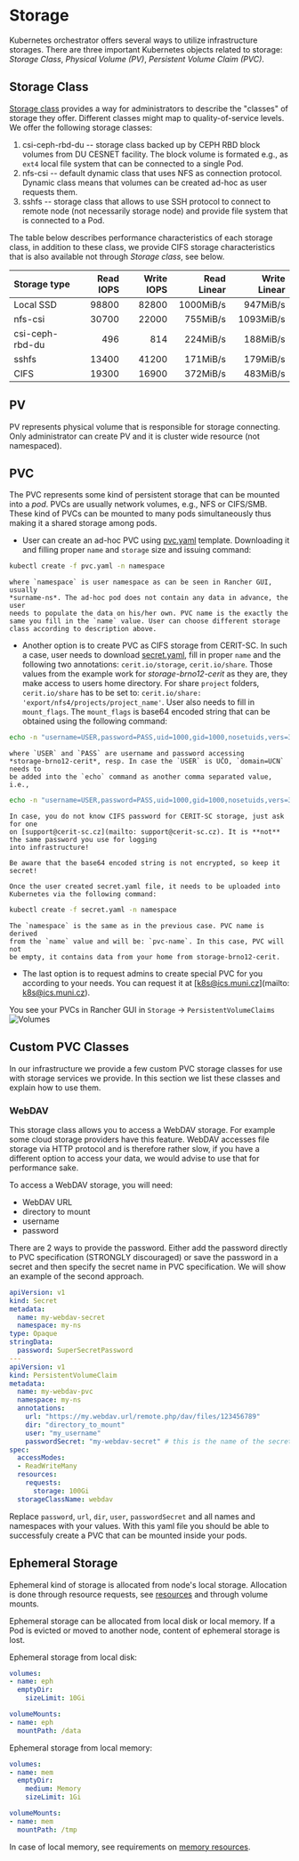 # Storage

Kubernetes orchestrator offers several ways to utilize infrastructure storages. There are three important Kubernetes objects related to storage: *Storage Class*, *Physical Volume (PV)*, *Persistent Volume Claim (PVC)*. 

## Storage Class

[Storage class](https://kubernetes.io/docs/concepts/storage/storage-classes/) provides a way for administrators to describe the "classes" of storage they offer. Different classes might map to quality-of-service levels. We offer the following storage classes:

1. csi-ceph-rbd-du -- storage class backed up by CEPH RBD block volumes from DU CESNET facility. The block volume is formated e.g., as `ext4` local file system that can be connected to a single Pod.
2. nfs-csi -- default dynamic class that uses NFS as connection protocol. Dynamic class means that volumes can be created ad-hoc as user requests them. 
3. sshfs -- storage class that allows to use SSH protocol to connect to remote node (not necessarily storage node) and provide file system that is connected to a Pod.

The table below describes performance characteristics of each storage class, in addition to these class, we provide CIFS storage characteristics that is also available not through *Storage class*, see below.

|Storage type|Read IOPS|Write IOPS|Read Linear|Write Linear|
|:---|---:|---:|---:|---:|
|Local SSD|98800|82800|1000MiB/s|947MiB/s|
|nfs-csi|30700|22000|755MiB/s|1093MiB/s|
|csi-ceph-rbd-du|496|814|224MiB/s|188MiB/s|
|sshfs|13400|41200|171MiB/s|179MiB/s|
|CIFS|19300|16900|372MiB/s|483MiB/s|


## PV

PV represents physical volume that is responsible for storage connecting. Only administrator can create PV and it is cluster wide resource (not namespaced). 

## PVC

The PVC represents some kind of persistent storage that can be mounted into
a *pod*. PVCs are usually network volumes, e.g., NFS or CIFS/SMB. These kind
of PVCs can be mounted to many pods simultaneously thus making it a shared
storage among pods.

* User can create an ad-hoc PVC using [pvc.yaml](/examples/ceritsc/manifests/pvc.yaml)
   template. Downloading it and filling proper `name` and `storage` size and
   issuing command:
```bash
kubectl create -f pvc.yaml -n namespace
```

    where `namespace` is user namespace as can be seen in Rancher GUI, usually
    *surname-ns*. The ad-hoc pod does not contain any data in advance, the user
    needs to populate the data on his/her own. PVC name is the exactly the
    same you fill in the `name` value. User can choose different storage class according to description above.

* Another option is to create PVC as CIFS storage from CERIT-SC. In such a case,
    user needs to download [secret.yaml](/examples/ceritsc/manifests/secret.yaml),
    fill in proper `name` and the following two annotations: `cerit.io/storage`,
    `cerit.io/share`. Those values from the example work for *storage-brno12-cerit* as
    they are, they make access to users home directory. For share `project` folders, `cerit.io/share` has to be set to: `cerit.io/share: 'export/nfs4/projects/project_name'`.
    User also needs to fill in `mount_flags`. The `mount_flags` is
    base64 encoded string that can be obtained using the following command:
```bash
echo -n "username=USER,password=PASS,uid=1000,gid=1000,nosetuids,vers=3.11,noserverino" | base64
```
    where `USER` and `PASS` are username and password accessing
    *storage-brno12-cerit*, resp. In case the `USER` is UČO, `domain=UCN` needs to
    be added into the `echo` command as another comma separated value, i.e.,
```bash
echo -n "username=USER,password=PASS,uid=1000,gid=1000,nosetuids,vers=3.11,noserverino,domain=UCN" | base64
```

    In case, you do not know CIFS password for CERIT-SC storage, just ask for one
    on [support@cerit-sc.cz](mailto: support@cerit-sc.cz). It is **not** the same password you use for logging
    into infrastructure!

    Be aware that the base64 encoded string is not encrypted, so keep it secret!

    Once the user created secret.yaml file, it needs to be uploaded into
    Kubernetes via the following command:
```bash
kubectl create -f secret.yaml -n namespace
```
    The `namespace` is the same as in the previous case. PVC name is derived
    from the `name` value and will be: `pvc-name`. In this case, PVC will not
    be empty, it contains data from your home from storage-brno12-cerit.

* The last option is to request admins to create special PVC for you according
to your needs. You can request it at [k8s@ics.muni.cz](mailto: k8s@ics.muni.cz).

You see your PVCs in Rancher GUI in `Storage` &rarr; `PersistentVolumeClaims` ![Volumes](/img/ceritsc/pvc.jpg)

## Custom PVC Classes

In our infrastructure we provide a few custom PVC storage classes for use
with storage services we provide. In this section we list these classes
and explain how to use them.

### WebDAV

This storage class allows you to access a WebDAV storage. For example some
cloud storage providers have this feature. WebDAV accesses file storage via
HTTP protocol and is therefore rather slow, if you have a different option
to access your data, we would advise to use that for performance sake.

To access a WebDAV storage, you will need:
  - WebDAV URL
  - directory to mount
  - username
  - password

There are 2 ways to provide the password. Either add the password directly
to PVC specification (STRONGLY discouraged) or save the password in a secret
and then specify the secret name in PVC specification. We will show an
example of the second approach.

```yaml filename="manifests.yaml" copy
apiVersion: v1
kind: Secret
metadata:
  name: my-webdav-secret
  namespace: my-ns
type: Opaque
stringData:
  password: SuperSecretPassword
---
apiVersion: v1
kind: PersistentVolumeClaim
metadata:
  name: my-webdav-pvc
  namespace: my-ns
  annotations:
    url: "https://my.webdav.url/remote.php/dav/files/123456789"
    dir: "directory_to_mount"
    user: "my_username"
    passwordSecret: "my-webdav-secret" # this is the name of the secret created a few lines above
spec:
  accessModes:
  - ReadWriteMany
  resources:
    requests:
      storage: 100Gi
  storageClassName: webdav
```

Replace `password`, `url`, `dir`, `user`, `passwordSecret` and all names and namespaces
with your values. With this yaml file you should be able to successfuly create a PVC
that can be mounted inside your pods.

## Ephemeral Storage

Ephemeral kind of storage is allocated from node's local storage. Allocation is done through resource requests, see [resources](resources) and through volume mounts.

Ephemeral storage can be allocated from local disk or local memory. If a Pod is evicted or moved to another node, content of ephemeral storage is lost.

Ephemeral storage from local disk:

```yaml copy
volumes:
- name: eph
  emptyDir:
    sizeLimit: 10Gi

volumeMounts:
- name: eph
  mountPath: /data
```

Ephemeral storage from local memory:

```yaml copy
volumes:
- name: mem
  emptyDir:
    medium: Memory
    sizeLimit: 1Gi

volumeMounts:
- name: mem
  mountPath: /tmp
```

In case of local memory, see requirements on [memory resources](resources).
